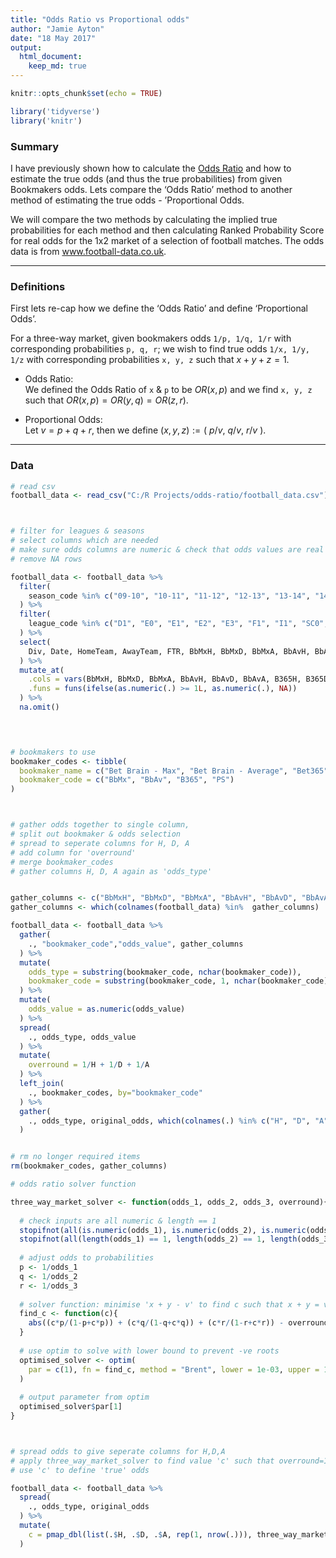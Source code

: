 ```yaml
---
title: "Odds Ratio vs Proportional odds"
author: "Jamie Ayton"
date: "18 May 2017"
output:
  html_document:
    keep_md: true
---
```


```r
knitr::opts_chunk$set(echo = TRUE)

library('tidyverse')
library('knitr')

```


### Summary

I have previously shown how to calculate the [Odds Ratio](http://htmlpreview.github.io/?https://github.com/jamieayton/odds-ratio/blob/master/odds-ratio.html) and how to estimate the true odds (and thus the true probabilities) from given Bookmakers odds.
Lets compare the 'Odds Ratio' method to another method of estimating the true odds - 'Proportional Odds.  

We will compare the two methods by calculating the implied true probabilities for each method and then calculating Ranked Probability Score for real odds for the 1x2 market of a selection of football matches. The odds data is from [www.football-data.co.uk](http://www.football-data.co.uk/).  

***


### Definitions

First lets re-cap how we define the 'Odds Ratio' and define 'Proportional Odds'.

For a three-way market, given bookmakers odds `1/p, 1/q, 1/r` with corresponding probabilities `p, q, r`; we wish to find true odds `1/x, 1/y, 1/z` with corresponding probabilities `x, y, z` such that $x + y + z = 1$.  

* Odds Ratio:  
    We defined the Odds Ratio of `x` & `p` to be $OR(x,p)$ and we find `x, y, z` such that $OR(x,p) = OR(y,q) = OR(z,r)$.

* Proportional Odds:  
    Let $v = p + q + r$, then we define $(x, y, z) := (\ p/v,\ q/v,\ r/v \ )$. 


***


### Data

```r

# read csv
football_data <- read_csv("C:/R Projects/odds-ratio/football_data.csv")



# filter for leagues & seasons
# select columns which are needed
# make sure odds columns are numeric & check that odds values are real ie. > 1
# remove NA rows

football_data <- football_data %>% 
  filter(
    season_code %in% c("09-10", "10-11", "11-12", "12-13", "13-14", "14-15", "15-16", "16-17")
  ) %>% 
  filter(
    league_code %in% c("D1", "E0", "E1", "E2", "E3", "F1", "I1", "SC0", "SP1")
  ) %>% 
  select(
    Div, Date, HomeTeam, AwayTeam, FTR, BbMxH, BbMxD, BbMxA, BbAvH, BbAvD, BbAvA, B365H, B365D, B365A, PSH, PSD, PSA
  ) %>% 
  mutate_at(
    .cols = vars(BbMxH, BbMxD, BbMxA, BbAvH, BbAvD, BbAvA, B365H, B365D, B365A, PSH, PSD, PSA), 
    .funs = funs(ifelse(as.numeric(.) >= 1L, as.numeric(.), NA))
  ) %>% 
  na.omit()
  



# bookmakers to use
bookmaker_codes <- tibble(
  bookmaker_name = c("Bet Brain - Max", "Bet Brain - Average", "Bet365", "Pinnacle Sports"), 
  bookmaker_code = c("BbMx", "BbAv", "B365", "PS")
)



# gather odds together to single column, 
# split out bookmaker & odds selection
# spread to seperate columns for H, D, A
# add column for 'overround'
# merge bookmaker_codes
# gather columns H, D, A again as 'odds_type'


gather_columns <- c("BbMxH", "BbMxD", "BbMxA", "BbAvH", "BbAvD", "BbAvA", "B365H", "B365D", "B365A", "PSH", "PSD", "PSA")
gather_columns <- which(colnames(football_data) %in%  gather_columns)

football_data <- football_data %>% 
  gather(
    ., "bookmaker_code","odds_value", gather_columns
  ) %>% 
  mutate(
    odds_type = substring(bookmaker_code, nchar(bookmaker_code)), 
    bookmaker_code = substring(bookmaker_code, 1, nchar(bookmaker_code)-1)
  ) %>% 
  mutate(
    odds_value = as.numeric(odds_value)
  ) %>% 
  spread(
    ., odds_type, odds_value
  ) %>% 
  mutate(
    overround = 1/H + 1/D + 1/A
  ) %>% 
  left_join(
    ., bookmaker_codes, by="bookmaker_code"
  ) %>% 
  gather(
    ., odds_type, original_odds, which(colnames(.) %in% c("H", "D", "A"))
  )


# rm no longer required items
rm(bookmaker_codes, gather_columns)


```



```r

# odds ratio solver function

three_way_market_solver <- function(odds_1, odds_2, odds_3, overround){
  
  # check inputs are all numeric & length == 1
  stopifnot(all(is.numeric(odds_1), is.numeric(odds_2), is.numeric(odds_3), is.numeric(overround)))
  stopifnot(all(length(odds_1) == 1, length(odds_2) == 1, length(odds_3) == 1, length(overround) == 1))
  
  # adjust odds to probabilities
  p <- 1/odds_1
  q <- 1/odds_2
  r <- 1/odds_3
  
  # solver function: minimise 'x + y - v' to find c such that x + y = v
  find_c <- function(c){
    abs((c*p/(1-p+c*p)) + (c*q/(1-q+c*q)) + (c*r/(1-r+c*r)) - overround)
  }
  
  # use optim to solve with lower bound to prevent -ve roots
  optimised_solver <- optim(
    par = c(1), fn = find_c, method = "Brent", lower = 1e-03, upper = 1e+03
  )
  
  # output parameter from optim
  optimised_solver$par[1]
}



# spread odds to give seperate columns for H,D,A
# apply three_way_market_solver to find value 'c' such that overround=1
# use 'c' to define 'true' odds

football_data <- football_data %>% 
  spread(
    ., odds_type, original_odds
  ) %>% 
  mutate(
    c = pmap_dbl(list(.$H, .$D, .$A, rep(1, nrow(.))), three_way_market_solver)
  )






```

